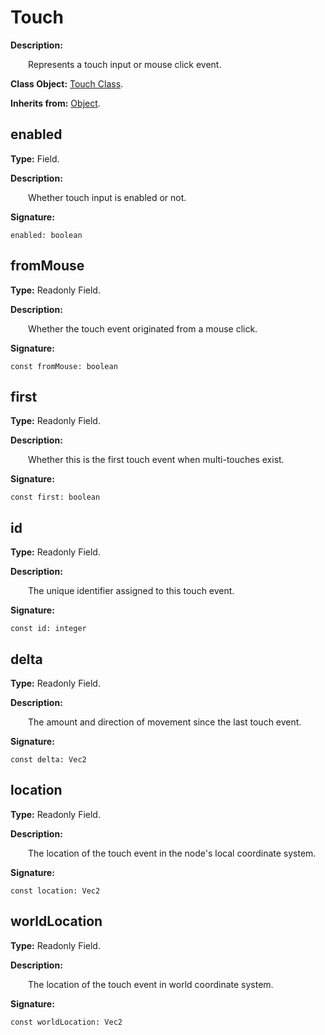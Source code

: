
# Touch

**Description:**

&emsp;&emsp;Represents a touch input or mouse click event.

**Class Object:** [Touch Class](/docs/api/Class%20Object/Touch).

**Inherits from:** [Object](/docs/api/Class/Object).

## enabled

**Type:** Field.

**Description:**

&emsp;&emsp;Whether touch input is enabled or not.

**Signature:**
```tl
enabled: boolean
```

## fromMouse

**Type:** Readonly Field.

**Description:**

&emsp;&emsp;Whether the touch event originated from a mouse click.

**Signature:**
```tl
const fromMouse: boolean
```

## first

**Type:** Readonly Field.

**Description:**

&emsp;&emsp;Whether this is the first touch event when multi-touches exist.

**Signature:**
```tl
const first: boolean
```

## id

**Type:** Readonly Field.

**Description:**

&emsp;&emsp;The unique identifier assigned to this touch event.

**Signature:**
```tl
const id: integer
```

## delta

**Type:** Readonly Field.

**Description:**

&emsp;&emsp;The amount and direction of movement since the last touch event.

**Signature:**
```tl
const delta: Vec2
```

## location

**Type:** Readonly Field.

**Description:**

&emsp;&emsp;The location of the touch event in the node's local coordinate system.

**Signature:**
```tl
const location: Vec2
```

## worldLocation

**Type:** Readonly Field.

**Description:**

&emsp;&emsp;The location of the touch event in world coordinate system.

**Signature:**
```tl
const worldLocation: Vec2
```